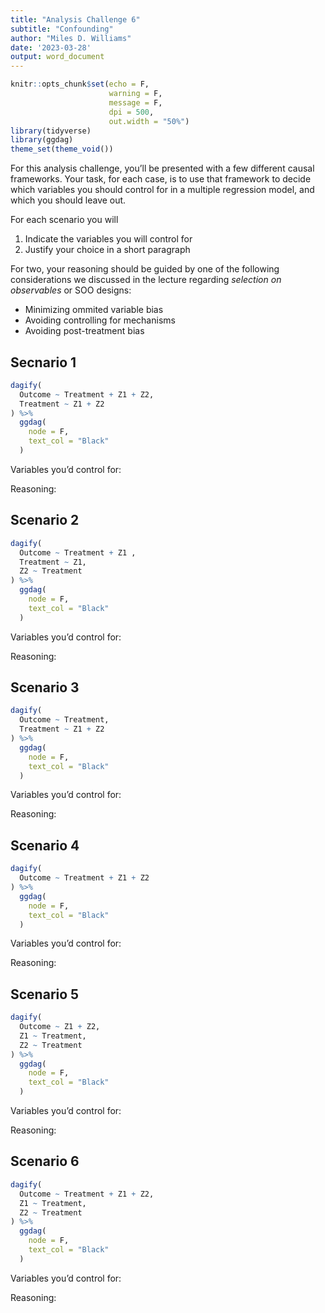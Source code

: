 ```yaml
---
title: "Analysis Challenge 6"
subtitle: "Confounding"
author: "Miles D. Williams"
date: '2023-03-28'
output: word_document
---
```


```r
knitr::opts_chunk$set(echo = F,
                      warning = F,
                      message = F,
                      dpi = 500,
                      out.width = "50%")
library(tidyverse)
library(ggdag)
theme_set(theme_void())
```

For this analysis challenge, you'll be presented with a few different causal frameworks. Your task, for each case, is to use that framework to decide which variables you should control for in a multiple regression model, and which you should leave out.

For each scenario you will 

1. Indicate the variables you will control for
2. Justify your choice in a short paragraph

For two, your reasoning should be guided by one of the following considerations we discussed in the lecture regarding *selection on observables* or SOO designs:

- Minimizing ommited variable bias
- Avoiding controlling for mechanisms
- Avoiding post-treatment bias

\clearpage

## Secnario 1

```r
dagify(
  Outcome ~ Treatment + Z1 + Z2,
  Treatment ~ Z1 + Z2
) %>%
  ggdag(
    node = F,
    text_col = "Black"
  )
```

Variables you'd control for:

Reasoning:

\clearpage

## Scenario 2

```r
dagify(
  Outcome ~ Treatment + Z1 ,
  Treatment ~ Z1,
  Z2 ~ Treatment
) %>%
  ggdag(
    node = F,
    text_col = "Black"
  )
```

Variables you'd control for:

Reasoning:

\clearpage

## Scenario 3

```r
dagify(
  Outcome ~ Treatment,
  Treatment ~ Z1 + Z2
) %>%
  ggdag(
    node = F,
    text_col = "Black"
  )
```

Variables you'd control for:

Reasoning:


\clearpage

## Scenario 4

```r
dagify(
  Outcome ~ Treatment + Z1 + Z2
) %>%
  ggdag(
    node = F,
    text_col = "Black"
  )
```

Variables you'd control for:

Reasoning:


\clearpage

## Scenario 5

```r
dagify(
  Outcome ~ Z1 + Z2,
  Z1 ~ Treatment,
  Z2 ~ Treatment
) %>%
  ggdag(
    node = F,
    text_col = "Black"
  )
```

Variables you'd control for:

Reasoning:


\clearpage

## Scenario 6

```r
dagify(
  Outcome ~ Treatment + Z1 + Z2,
  Z1 ~ Treatment,
  Z2 ~ Treatment
) %>%
  ggdag(
    node = F,
    text_col = "Black"
  )
```

Variables you'd control for:

Reasoning: